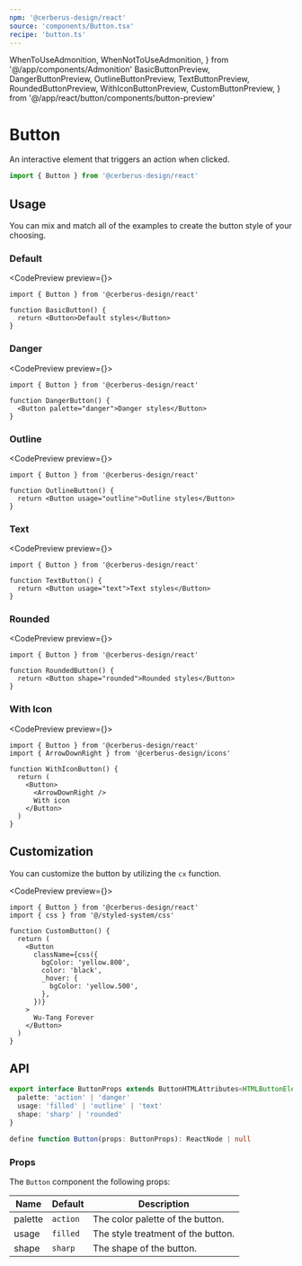 ```yaml
---
npm: '@cerberus-design/react'
source: 'components/Button.tsx'
recipe: 'button.ts'
---
```


  WhenToUseAdmonition,
  WhenNotToUseAdmonition,
} from '@/app/components/Admonition'
  BasicButtonPreview,
  DangerButtonPreview,
  OutlineButtonPreview,
  TextButtonPreview,
  RoundedButtonPreview,
  WithIconButtonPreview,
  CustomButtonPreview,
} from '@/app/react/button/components/button-preview'

# Button

An interactive element that triggers an action when clicked.

```ts
import { Button } from '@cerberus-design/react'
```

<WhenToUseAdmonition description="When you need to allow the user to trigger and action." />

## Usage

You can mix and match all of the examples to create the button style of your choosing.

<WhenNotToUseAdmonition description="When you need to provide a way for the user to navigate somewhere - use a Link, TextLink, or NavMenu." />

### Default

<CodePreview preview={<BasicButtonPreview />}>
```tsx title="button.tsx"
import { Button } from '@cerberus-design/react'

function BasicButton() {
  return <Button>Default styles</Button>
}
```
</CodePreview>

<WhenToUseAdmonition description="When you need a primary action button." />

### Danger

<CodePreview preview={<DangerButtonPreview />}>
```tsx title="button.tsx"
import { Button } from '@cerberus-design/react'

function DangerButton() {
  <Button palette="danger">Danger styles</Button>
}
```
</CodePreview>

<WhenToUseAdmonition description="When you need to display a destructive action (i.e. delete or cancel)." />

### Outline

<CodePreview preview={<OutlineButtonPreview />}>
```tsx title="button.tsx"
import { Button } from '@cerberus-design/react'

function OutlineButton() {
  return <Button usage="outline">Outline styles</Button>
}
```
</CodePreview>

<WhenToUseAdmonition description="When you need to show a non-primary action." />

### Text

<CodePreview preview={<TextButtonPreview />}>
```tsx title="button.tsx"
import { Button } from '@cerberus-design/react'

function TextButton() {
  return <Button usage="text">Text styles</Button>
}
```
</CodePreview>

<WhenToUseAdmonition description="When you need to show an action that is niether primary or secondary." />

### Rounded

<CodePreview preview={<RoundedButtonPreview />}>
```tsx title="button.tsx"
import { Button } from '@cerberus-design/react'

function RoundedButton() {
  return <Button shape="rounded">Rounded styles</Button>
}
```
</CodePreview>

<WhenToUseAdmonition description="When you need an alternative button shape (i.e. admin portal, etc.)." />

### With Icon

<CodePreview preview={<WithIconButtonPreview />}>
```tsx title="button.tsx"
import { Button } from '@cerberus-design/react'
import { ArrowDownRight } from '@cerberus-design/icons'

function WithIconButton() {
  return (
    <Button>
      <ArrowDownRight />
      With icon
    </Button>
  )
}
```
</CodePreview>

## Customization

You can customize the button by utilizing the `cx` function.

<CodePreview preview={<CustomButtonPreview />}>
```tsx title="button.tsx"
import { Button } from '@cerberus-design/react'
import { css } from '@/styled-system/css'

function CustomButton() {
  return (
    <Button
      className={css({
        bgColor: 'yellow.800',
        color: 'black',
        _hover: {
          bgColor: 'yellow.500',
        },
      })}
    >
      Wu-Tang Forever
    </Button>
  )
}
```
</CodePreview>

## API

```ts showLineNumbers=false
export interface ButtonProps extends ButtonHTMLAttributes<HTMLButtonElement> {
  palette: 'action' | 'danger'
  usage: 'filled' | 'outline' | 'text'
  shape: 'sharp' | 'rounded'
}

define function Button(props: ButtonProps): ReactNode | null
````

### Props

The `Button` component the following props:

| Name     | Default | Description                                                   |
| -------- | ------- | ------------------------------------------------------------- |
| palette     | `action`   | The color palette of the button. |
| usage | `filled`    | The style treatment of the button.    |
| shape | `sharp`    | The shape of the button.               |
